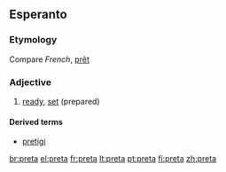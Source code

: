 ==Esperanto==
===Etymology===
Compare ''French'', [[prêt]]

===Adjective===
{{eo-adj}}

# [[ready]], [[set]] (prepared)

====Derived terms====
* [[pretigi]]


[[br:preta]]
[[el:preta]]
[[fr:preta]]
[[lt:preta]]
[[pt:preta]]
[[fi:preta]]
[[zh:preta]]